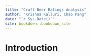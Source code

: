 ```yaml
--- 
title: "Craft Beer Ratings Analysis"
author: "Krishna Kalluri, Chao Pang"
date: "`r Sys.Date()`"
site: bookdown::bookdown_site
---
```


# Introduction


